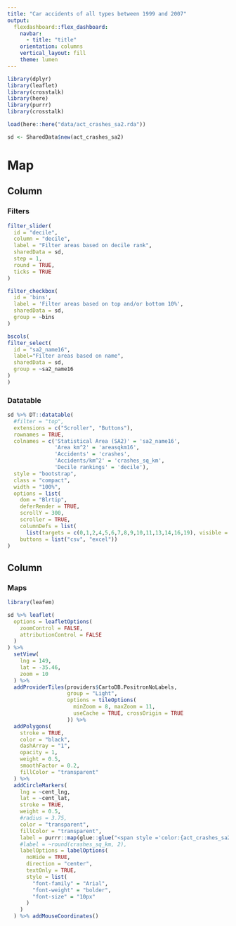 ```yaml
---
title: "Car accidents of all types between 1999 and 2007"
output:
  flexdashboard::flex_dashboard:
    navbar:
      - title: "title"
    orientation: columns
    vertical_layout: fill
    theme: lumen
---
```


```r
library(dplyr)
library(leaflet)
library(crosstalk)
library(here)
library(purrr)
library(crosstalk)

load(here::here("data/act_crashes_sa2.rda"))

sd <- SharedData$new(act_crashes_sa2)
```

Map {data-icon="fa-globe-asia"}
=====================================

Column {data-height=2}
-------------------------------------

### Filters

```r
filter_slider(
  id = "decile",
  column = "decile",
  label = "Filter areas based on decile rank",
  sharedData = sd,
  step = 1,
  round = TRUE,
  ticks = TRUE
)

filter_checkbox(
  id = 'bins',
  label = 'Filter areas based on top and/or bottom 10%',
  sharedData = sd,
  group = ~bins
)
```

```r
bscols(
filter_select(
  id = "sa2_name16",
  label="Filter areas based on name",
  sharedData = sd,
  group = ~sa2_name16
)
)
```

### Datatable

```r

sd %>% DT::datatable(
  #filter = "top",
  extensions = c("Scroller", "Buttons"),
  rownames = TRUE,
  colnames = c('Statistical Area (SA2)' = 'sa2_name16',
               'Area km^2' = 'areasqkm16',
               'Accidents' = 'crashes',
               'Accidents/km^2' = 'crashes_sq_km',
               'Decile rankings' = 'decile'),
  style = "bootstrap",
  class = "compact",
  width = "100%",
  options = list(
    dom = "Blrtip",
    deferRender = TRUE,
    scrollY = 300,
    scroller = TRUE,
    columnDefs = list(
      list(targets = c(0,1,2,4,5,6,7,8,9,10,11,13,14,16,19), visible = FALSE)),
    buttons = list("csv", "excel"))
)


```

Column {data-width=600}
-------------------------------------

### Maps

```r

library(leafem)

sd %>% leaflet(
  options = leafletOptions(
    zoomControl = FALSE,
    attributionControl = FALSE
  )
) %>% 
  setView(
    lng = 149,
    lat = -35.46,
    zoom = 10
  ) %>% 
  addProviderTiles(providers$CartoDB.PositronNoLabels,
                   group = "Light",
                   options = tileOptions(
                     minZoom = 8, maxZoom = 11,
                     useCache = TRUE, crossOrigin = TRUE
                   )) %>% 
  addPolygons(
    stroke = TRUE,
    color = "black",
    dashArray = "1",
    opacity = 1,
    weight = 0.5, 
    smoothFactor = 0.2,
    fillColor = "transparent"
  ) %>% 
  addCircleMarkers(
    lng = ~cent_lng,
    lat = ~cent_lat,
    stroke = TRUE,
    weight = 0.5,
    #radius = 3.75,
    color = "transparent",
    fillColor = "transparent",
    label = purrr::map(glue::glue("<span style ='color:{act_crashes_sa2$color}'>{act_crashes_sa2$crashes_sq_km}<span>"), htmltools::HTML),
    #label = ~round(crashes_sq_km, 2),
    labelOptions = labelOptions(
      noHide = TRUE,
      direction = "center",
      textOnly = TRUE,
      style = list(
        "font-family" = "Arial",
        "font-weight" = "bolder",
        "font-size" = "10px"
      )
    )
  ) %>% addMouseCoordinates()
  
  
```






